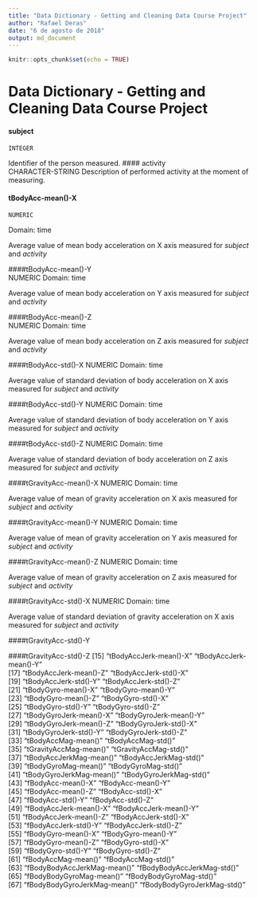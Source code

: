 ```yaml
---
title: "Data Dictionary - Getting and Cleaning Data Course Project"
author: "Rafael Deras"
date: "6 de agosto de 2018"
output: md_document
---
```


```r
knitr::opts_chunk$set(echo = TRUE)
```

# Data Dictionary - Getting and Cleaning Data Course Project

#### subject   
    INTEGER
Identifier of the person measured.
#### activity  
    CHARACTER-STRING
Description of performed activity at the moment of measuring. 

#### tBodyAcc-mean()-X
    NUMERIC
Domain: time

Average value of mean body acceleration on X axis measured for *subject* and *activity*

####tBodyAcc-mean()-Y   
    NUMERIC
Domain: time

Average value of mean body acceleration on Y axis measured for *subject* and *activity* 

####tBodyAcc-mean()-Z   
    NUMERIC
Domain: time

Average value of mean body acceleration on Z axis measured for *subject* and *activity*

####tBodyAcc-std()-X
    NUMERIC
Domain: time

Average value of standard deviation of body acceleration on X axis measured for *subject* and *activity*

####tBodyAcc-std()-Y
    NUMERIC
Domain: time

Average value of standard deviation of body acceleration on Y axis measured for *subject* and *activity*

####tBodyAcc-std()-Z
    NUMERIC
Domain: time

Average value of standard deviation of body acceleration on Z axis measured for *subject* and *activity*
   
####tGravityAcc-mean()-X
    NUMERIC
Domain: time

Average value of mean of gravity acceleration on X axis measured for *subject* and *activity*

####tGravityAcc-mean()-Y
    NUMERIC
Domain: time

Average value of mean of gravity acceleration on Y axis measured for *subject* and *activity*

####tGravityAcc-mean()-Z
    NUMERIC
Domain: time

Average value of mean of gravity acceleration on Z axis measured for *subject* and *activity*

####tGravityAcc-std()-X
    NUMERIC
Domain: time

Average value of standard deviation of gravity acceleration on X axis measured for *subject* and *activity*

####tGravityAcc-std()-Y         

####tGravityAcc-std()-Z
  [15] "tBodyAccJerk-mean()-X"       "tBodyAccJerk-mean()-Y"      
  [17] "tBodyAccJerk-mean()-Z"       "tBodyAccJerk-std()-X"       
  [19] "tBodyAccJerk-std()-Y"        "tBodyAccJerk-std()-Z"       
  [21] "tBodyGyro-mean()-X"          "tBodyGyro-mean()-Y"         
  [23] "tBodyGyro-mean()-Z"          "tBodyGyro-std()-X"          
  [25] "tBodyGyro-std()-Y"           "tBodyGyro-std()-Z"          
  [27] "tBodyGyroJerk-mean()-X"      "tBodyGyroJerk-mean()-Y"     
  [29] "tBodyGyroJerk-mean()-Z"      "tBodyGyroJerk-std()-X"      
  [31] "tBodyGyroJerk-std()-Y"       "tBodyGyroJerk-std()-Z"      
  [33] "tBodyAccMag-mean()"          "tBodyAccMag-std()"          
  [35] "tGravityAccMag-mean()"       "tGravityAccMag-std()"       
  [37] "tBodyAccJerkMag-mean()"      "tBodyAccJerkMag-std()"      
  [39] "tBodyGyroMag-mean()"         "tBodyGyroMag-std()"         
  [41] "tBodyGyroJerkMag-mean()"     "tBodyGyroJerkMag-std()"     
  [43] "fBodyAcc-mean()-X"           "fBodyAcc-mean()-Y"          
  [45] "fBodyAcc-mean()-Z"           "fBodyAcc-std()-X"           
  [47] "fBodyAcc-std()-Y"            "fBodyAcc-std()-Z"           
  [49] "fBodyAccJerk-mean()-X"       "fBodyAccJerk-mean()-Y"      
  [51] "fBodyAccJerk-mean()-Z"       "fBodyAccJerk-std()-X"       
  [53] "fBodyAccJerk-std()-Y"        "fBodyAccJerk-std()-Z"       
  [55] "fBodyGyro-mean()-X"          "fBodyGyro-mean()-Y"         
  [57] "fBodyGyro-mean()-Z"          "fBodyGyro-std()-X"          
  [59] "fBodyGyro-std()-Y"           "fBodyGyro-std()-Z"          
  [61] "fBodyAccMag-mean()"          "fBodyAccMag-std()"          
  [63] "fBodyBodyAccJerkMag-mean()"  "fBodyBodyAccJerkMag-std()"  
  [65] "fBodyBodyGyroMag-mean()"     "fBodyBodyGyroMag-std()"     
  [67] "fBodyBodyGyroJerkMag-mean()" "fBodyBodyGyroJerkMag-std()"
  
  